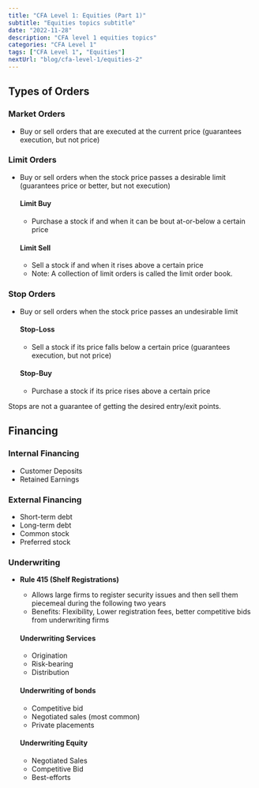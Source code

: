 ```yaml
---
title: "CFA Level 1: Equities (Part 1)"
subtitle: "Equities topics subtitle"
date: "2022-11-28"
description: "CFA level 1 equities topics"
categories: "CFA Level 1"
tags: ["CFA Level 1", "Equities"]
nextUrl: "blog/cfa-level-1/equities-2"
---
```


## Types of Orders

### Market Orders

- Buy or sell orders that are executed at the current price (guarantees execution, but not price)

### Limit Orders

- Buy or sell orders when the stock price passes a desirable limit (guarantees price or better, but not execution)

  #### Limit Buy

  - Purchase a stock if and when it can be bout at-or-below a certain price

  #### Limit Sell

  - Sell a stock if and when it rises above a certain price
  - Note: A collection of limit orders is called the limit order book.

### Stop Orders

- Buy or sell orders when the stock price passes an undesirable limit

  #### Stop-Loss

  - Sell a stock if its price falls below a certain price (guarantees execution, but not price)

  #### Stop-Buy

  - Purchase a stock if its price rises above a certain price

<Caution>
  Stops are not a guarantee of getting the desired entry/exit points.
</Caution>

## Financing

### Internal Financing

- Customer Deposits
- Retained Earnings

### External Financing

- Short-term debt
- Long-term debt
- Common stock
- Preferred stock

### Underwriting

- **Rule 415 (Shelf Registrations)**

  - Allows large firms to register security issues and then sell them piecemeal during the following two years
  - Benefits: Flexibility, Lower registration fees, better competitive bids from underwriting firms

  #### Underwriting Services

  - Origination
  - Risk-bearing
  - Distribution

  #### Underwriting of bonds

  - Competitive bid
  - Negotiated sales (most common)
  - Private placements

  #### Underwriting Equity

  - Negotiated Sales
  - Competitive Bid
  - Best-efforts
